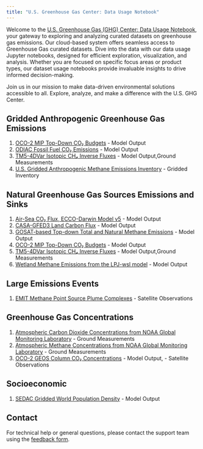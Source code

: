 ```yaml
---
title: "U.S. Greenhouse Gas Center: Data Usage Notebook"
---
```


Welcome to the [U.S. Greenhouse Gas (GHG) Center: Data Usage Notebook](https://earth.gov/ghgcenter), your gateway to exploring and analyzing curated datasets on greenhouse gas emissions.
Our cloud-based system offers seamless access to Greenhouse Gas curated datasets. Dive into the data with our data usage Jupyter notebooks, designed for efficient exploration, visualization, and analysis.
Whether you are focused on specific focus areas or product types, our dataset usage notebooks provide invaluable insights to drive informed decision-making.

Join us in our mission to make data-driven environmental solutions accessible to all.
Explore, analyze, and make a difference with the U.S. GHG Center.

## Gridded Anthropogenic Greenhouse Gas Emissions
1. [OCO-2 MIP Top-Down CO₂ Budgets](user_data_notebooks/oco2-mip-co2budget-yeargrid-v1_User_Notebook.ipynb) - Model Output
2. [ODIAC Fossil Fuel CO₂ Emissions](user_data_notebooks/odiac-ffco2-monthgrid-v2022_User_Notebook.ipynb) - Model Output
3. [TM5-4DVar Isotopic CH₄ Inverse Fluxes](user_data_notebooks/tm54dvar-ch4flux-monthgrid-v1_User_Notebook.ipynb) - Model Output,Ground Measurements
4. [U.S. Gridded Anthropogenic Methane Emissions Inventory](user_data_notebooks/epa-ch4emission-grid-v2express_User_Notebook.ipynb) - Gridded Inventory

## Natural Greenhouse Gas Sources Emissions and Sinks
1. [Air-Sea CO₂ Flux, ECCO-Darwin Model v5](user_data_notebooks/eccodarwin-co2flux-monthgrid-v5_User_Notebook.ipynb) - Model Output
2. [CASA-GFED3 Land Carbon Flux](user_data_notebooks/casagfed-carbonflux-monthgrid-v3_User_Notebook.ipynb) - Model Output
3. [GOSAT-based Top-down Total and Natural Methane Emissions](user_data_notebooks/gosat-based-ch4budget-yeargrid-v1_User_Notebook.ipynb) - Model Output
4. [OCO-2 MIP Top-Down CO₂ Budgets](user_data_notebooks/oco2-mip-co2budget-yeargrid-v1_User_Notebook.ipynb) - Model Output
5. [TM5-4DVar Isotopic CH₄ Inverse Fluxes](user_data_notebooks/tm54dvar-ch4flux-monthgrid-v1_User_Notebook.ipynb) - Model Output,Ground Measurements
6. [Wetland Methane Emissions from the LPJ-wsl model](user_data_notebooks/lpjwsl-wetlandch4-grid-v1_User_Notebook.ipynb) - Model Output

## Large Emissions Events
1. [EMIT Methane Point Source Plume Complexes](user_data_notebooks/emit-ch4plume-v1_User_Notebook.ipynb) - Satellite Observations

## Greenhouse Gas Concentrations
1. [Atmospheric Carbon Dioxide Concentrations from NOAA Global Monitoring Laboratory](user_data_notebooks/noaa-insitu_User_Notebook.ipynb) - Ground Measurements
2. [Atmospheric Methane Concentrations from NOAA Global Monitoring Laboratory](user_data_notebooks/noaa-insitu_User_Notebook.ipynb) - Ground Measurements
3. [OCO-2 GEOS Column CO₂ Concentrations](user_data_notebooks/oco2geos-co2-daygrid-v10r_User_Notebook.ipynb) - Model Output, - Satellite Observations

## Socioeconomic
1. [SEDAC Gridded World Population Density](user_data_notebooks/sedac-popdensity-yeargrid5yr-v4.11_User_Notebook.ipynb) - Model Output

## Contact

For technical help or general questions, please contact the support team using the [feedback form](https://docs.google.com/forms/d/e/1FAIpQLSeVWCrnca08Gt_qoWYjTo6gnj1BEGL4NCUC9VEiQnXA02gzVQ/viewform).